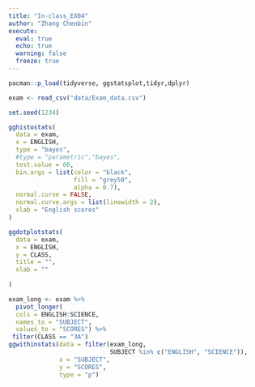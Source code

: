 ```yaml
---
title: "In-class_EX04"
author: "Zhang Chenbin"
execute: 
  eval: true
  echo: true
  warning: false
  freeze: true
---
```



```r
pacman::p_load(tidyverse, ggstatsplot,tidyr,dplyr)
```

```r
exam <- read_csv("data/Exam_data.csv")
```



```r
set.seed(1234)

gghistostats(
  data = exam,
  x = ENGLISH,
  type = "bayes",
  #type = "parametric","bayes",
  test.value = 60,
  bin.args = list(color = "black",
                  fill = "grey50",
                  alpha = 0.7),
  normal.curve = FALSE,
  normal.curve.args = list(linewidth = 2),
  xlab = "English scores"
)
```

```r
ggdotplotstats(
  data = exam,
  x = ENGLISH,
  y = CLASS,
  title = "",
  xlab = ""
  
)
```

```r
exam_long <- exam %>%
  pivot_longer(
  cols = ENGLISH:SCIENCE,
  names_to = "SUBJECT",
  values_to = "SCORES") %>%
 filter(CLASS == "3A")
ggwithinstats(data = filter(exam_long,
                            SUBJECT %in% c("ENGLISH", "SCIENCE")),
              x = "SUBJECT",
              y = "SCORES",
              type = "p")
```


